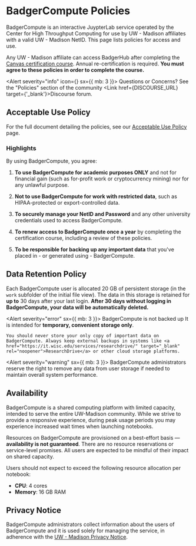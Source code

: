 
# BadgerCompute Policies

BadgerCompute is an interactive JuypterLab service operated by the Center for High Throughput Computing for use by UW - Madison affiliates with a valid UW - Madison NetID. This page lists policies for access and use.

Any UW - Madison affiliate can access BadgerHub after completing the [Canvas certification course](/get-started/index.md#canvas-course). Annual re-certification is required.
**You must agree to these policies in order to complete the course.**

<Alert severity="info" icon={<WhatshotIcon color="info" />} sx={{ mb: 3 }}>
	<AlertTitle>Questions or Concerns?</AlertTitle>
	See the &quot;Policies&quot; section of the community <Link href={DISCOURSE_URL} target={'_blank'}>Discourse forum</Link>.
</Alert>

## Acceptable Use Policy

For the full document detailing the policies, see our [Acceptable Use Policy](acceptable-use-policy.md) page.

### Highlights

By using BadgerCompute, you agree:

1. **To use BadgerCompute for academic purposes ONLY** and not for financial gain (such as for-profit work or cryptocurrency mining) nor for any unlawful purpose.

2. **Not to use BadgerCompute for work with restricted data**, such as HIPAA-protected or export-controlled data.

3. **To securely manage your NetID and Password** and any other university credentials used to access BadgerCompute.

4. **To renew access to BadgerCompute once a year** by completing the certification course, including a review of these policies.

5. **To be responsible for backing up any important data** that you've placed in - or generated using - BadgerCompute.

## Data Retention Policy

Each BadgerCompute user is allocated 20 GB of persistent storage (in the `work` subfolder of the initial file view).
The data in this storage is retained for **up to** 30 days after your last login.
**After 30 days without logging in BadgerCompute, your data will be automatically deleted.**

<Alert severity="error" sx={{ mb: 3 }}>
	<AlertTitle>BadgerCompute is not backed up</AlertTitle>
	It is intended for **temporary, convenient storage only**.

	You should never store your only copy of important data on BadgerCompute. Always keep external backups in systems like <a href="https://it.wisc.edu/services/researchdrive/" target="_blank" rel="noopener">ResearchDrive</a> or other cloud storage platforms.
</Alert>

<Alert severity="warning" sx={{ mb: 3 }}>
  BadgerCompute administrators reserve the right to remove any data from user storage if needed to maintain overall system performance.
</Alert>

## Availability

BadgerCompute is a shared computing platform with limited capacity, intended to serve the entire UW-Madison community.
While we strive to provide a responsive experience, during peak usage periods you may experience increased wait times when launching notebooks.

Resources on BadgerCompute are provisioned on a best-effort basis — **availability is not guaranteed**.
There are no resource reservations or service-level promises.
All users are expected to be mindful of their impact on shared capacity.

Users should not expect to exceed the following resource allocation per notebook:

* **CPU**: 4 cores
* **Memory**: 16 GB RAM

## Privacy Notice

BadgerCompute administrators collect information about the users of BadgerCompute and it is used solely for managing the service, in adherence with the [UW - Madison Privacy Notice](https://www.wisc.edu/privacy-notice/).
